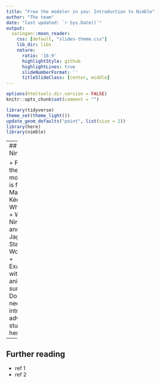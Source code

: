 ```yaml
---
title: "Free the modeler in you: Introduction to Nimble"
author: "The team"
date: "last updated: `r Sys.Date()`"
output:
  xaringan::moon_reader:
    css: [default, "slides-theme.css"]
    lib_dir: libs
    nature:
      ratio: '16:9'
      highlightStyle: github
      highlightLines: true
      slideNumberFormat: ''
      titleSlideClass: [center, middle]
---
```


```r
options(htmltools.dir.version = FALSE)
knitr::opts_chunk$set(comment = "")

library(tidyverse)
theme_set(theme_light())
update_geom_defaults("point", list(size = 2)) 
library(here)
library(nimble)
```


---
## Nimble

+ Free the modeler is from Marc Kéry
+ What is it
+ Why Nimble and not Jags or Stan?
+ Workflow
+ Example with animal survival
+ Do we need to introduce advanced stuff here?


---
## Further reading

+ ref 1
+ ref 2

